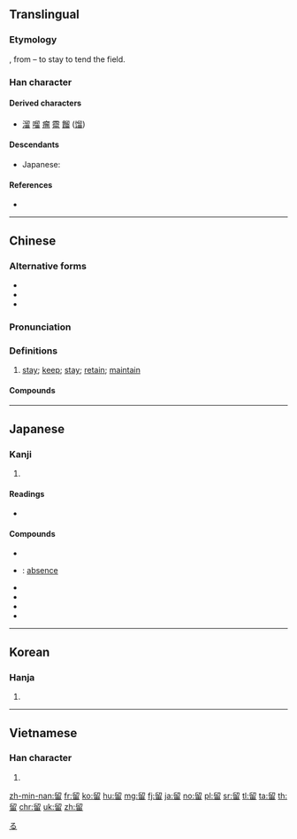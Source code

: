 {{also|畱|畄}}
==Translingual==

===Etymology===
{{Han simp|畱|f=戼|t=卯}}, from {{Han compound|丣|田|t2=field|ls=psc|c1=p|c2=s}} – to stay to tend the field.

===Han character===
{{Han char|rn=102|rad=田|as=05|sn=10|four=77602|canj=HHW}}

====Derived characters====
* [[溜]] [[𠺕]] [[瘤]] [[霤]] [[餾]] ([[馏]])

====Descendants====
* Japanese: {{ja-l|る}}

====References====
* {{Han ref|kx=0761.050|dkj=21808|dj=1171.010|hdz=42537.040|uh=7559|ud=30041|bh=AF64|bd=44900}}

[[Category:Han characters from which hiragana were derived|る]]

----

==Chinese==
{{zh-forms}}

===Alternative forms===
* {{zh-l|畱}}
* {{zh-l|㽞}}
* {{zh-l|畄}}

===Pronunciation===
{{zh-pron
|m=liú|ma=y
|c=lau4
|h=pfs=liù
|md=
|mn=lâu/liû
|w=3lieu
|mc=y
|oc=y
|cat=v
}}

===Definitions===
{{zh-hanzi}}

# [[stay]]; [[keep]]; [[stay]]; [[retain]]; [[maintain]]

====Compounds====
{{der3|title=Compounds
|{{zh-l|留下}}
|{{q|Cantonese}} {{zh-l|留低}}
|{{zh-l|留言}}
|{{zh-l|留醫}}
|{{zh-l|逗留}}
|{{zh-l|停留}}
|{{zh-l|保留}}
|{{zh-l|遺留}}
|{{zh-l|留級}}
|{{zh-l|留級生}}
|{{zh-l|留班}}
|{{zh-l|留班生}}
|{{zh-l|留學}}
|{{zh-l|留學生}}
|{{zh-l|留堂}}
|{{zh-l|留校}}
}}

{{zh-cat|Beginning}}

----

==Japanese==

===Kanji===
{{ja-kanji|grade=5|rs=田05}}

# {{defn|lang=ja|sort=田05}}

====Readings====
* {{ja-readings|goon=[[る]] (ru)|kanon=[[りゅう]] (ryū), {{qualifier|historical}} [[りう]] (riu)|kun=[[とめる]] (tomeru), [[とどまる]] (todomaru), [[とまる]] (tomaru)}}

====Compounds====
{{der-top|Compounds}}
* {{ja-r|留意|りゅうい}}
* {{ja-r|留守|るす}}: [[absence]]
* {{ja-r|留任|りゅうにん}}
* {{ja-r|留年|りゅうねん}}
* {{ja-r|留学|りゅうがく}}
* {{ja-r|保留|ほりゅう}}
{{der-bottom}}

----

==Korean==

===Hanja===
{{ko-hanja|hangeul=[[류]]>[[유]]}}

# {{defn|lang=ko|sort=田05}}

----

==Vietnamese==

===Han character===
{{vi-hantu|[[lưu]]|rs=田05}}

# {{defn|lang=vi|sort=田05}}

[[zh-min-nan:留]]
[[fr:留]]
[[ko:留]]
[[hu:留]]
[[mg:留]]
[[fj:留]]
[[ja:留]]
[[no:留]]
[[pl:留]]
[[sr:留]]
[[tl:留]]
[[ta:留]]
[[th:留]]
[[chr:留]]
[[uk:留]]
[[zh:留]]